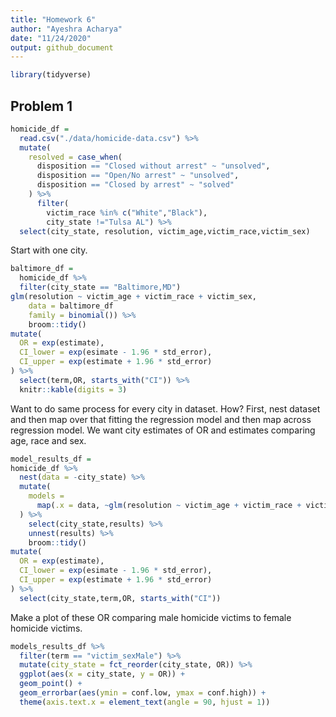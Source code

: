 ```yaml
---
title: "Homework 6"
author: "Ayeshra Acharya"
date: "11/24/2020"
output: github_document
---
```

```r
library(tidyverse)
```

## Problem 1 

```r
homicide_df = 
  read.csv("./data/homicide-data.csv") %>%
  mutate(
    resolved = case_when(
      disposition == "Closed without arrest" ~ "unsolved",
      disposition == "Open/No arrest" ~ "unsolved",
      disposition == "Closed by arrest" ~ "solved"
    ) %>%
      filter(
        victim_race %in% c("White","Black"),
        city_state !="Tulsa AL") %>%
  select(city_state, resolution, victim_age,victim_race,victim_sex)
```


Start with one city. 
```r
baltimore_df = 
  homicide_df %>%
  filter(city_state == "Baltimore,MD")
glm(resolution ~ victim_age + victim_race + victim_sex,
    data = baltimore_df
    family = binomial()) %>%
    broom::tidy()
mutate(
  OR = exp(estimate),
  CI_lower = exp(esimate - 1.96 * std_error),
  CI_upper = exp(estimate + 1.96 * std_error)
) %>%
  select(term,OR, starts_with("CI")) %>%
  knitr::kable(digits = 3)
``` 
Want to do same process for every city in dataset. How? 
First, nest dataset and then map over that fitting the regression model and then map across regression model. 
We want city estimates of OR and estimates comparing age, race and sex. 

```r
model_results_df = 
homicide_df %>%
  nest(data = -city_state) %>%
  mutate(
    models = 
      map(.x = data, ~glm(resolution ~ victim_age + victim_race + victim_sex, data = .x, family = binomial(()), results = map(models, broom::tidy)
  ) %>%
    select(city_state,results) %>%
    unnest(results) %>%
    broom::tidy()
mutate(
  OR = exp(estimate),
  CI_lower = exp(esimate - 1.96 * std_error),
  CI_upper = exp(estimate + 1.96 * std_error)
) %>%
  select(city_state,term,OR, starts_with("CI"))
```
Make a plot of these OR comparing male homicide victims to female homicide victims. 
```r
models_results_df %>% 
  filter(term == "victim_sexMale") %>%
  mutate(city_state = fct_reorder(city_state, OR)) %>% 
  ggplot(aes(x = city_state, y = OR)) +
  geom_point() +
  geom_errorbar(aes(ymin = conf.low, ymax = conf.high)) +
  theme(axis.text.x = element_text(angle = 90, hjust = 1))
```

